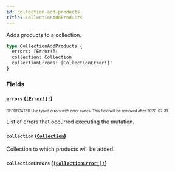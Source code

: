 ```yaml
---
id: collection-add-products
title: CollectionAddProducts
---
```


Adds products to a collection.

```graphql
type CollectionAddProducts {
  errors: [Error!]!
  collection: Collection
  collectionErrors: [CollectionError!]!
}
```

### Fields

#### `errors` ([`[Error!]!`](/api-reference/objects/error.mdx))

<sub><sup><span className="deprecatedTag">DEPRECATED</span> Use typed errors with error codes. This field will be removed after 2020-07-31.</sup></sub>

List of errors that occurred executing the mutation.

#### `collection` ([`Collection`](/api-reference/objects/collection.mdx))

Collection to which products will be added.

#### `collectionErrors` ([`[CollectionError!]!`](/api-reference/objects/collection-error.mdx))
